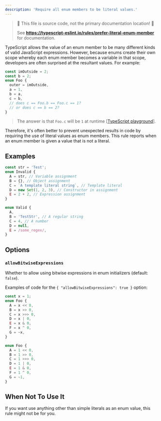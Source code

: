 ```yaml
---
description: 'Require all enum members to be literal values.'
---
```



> 🛑 This file is source code, not the primary documentation location! 🛑
>
> See **https://typescript-eslint.io/rules/prefer-literal-enum-member** for documentation.

TypeScript allows the value of an enum member to be many different kinds of valid JavaScript expressions.
However, because enums create their own scope whereby each enum member becomes a variable in that scope, developers are often surprised at the resultant values.
For example:

```ts
const imOutside = 2;
const b = 2;
enum Foo {
  outer = imOutside,
  a = 1,
  b = a,
  c = b,
  // does c == Foo.b == Foo.c == 1?
  // or does c == b == 2?
}
```

> The answer is that `Foo.c` will be `1` at runtime [[TypeScript playground](https://www.typescriptlang.org/play/#src=const%20imOutside%20%3D%202%3B%0D%0Aconst%20b%20%3D%202%3B%0D%0Aenum%20Foo%20%7B%0D%0A%20%20%20%20outer%20%3D%20imOutside%2C%0D%0A%20%20%20%20a%20%3D%201%2C%0D%0A%20%20%20%20b%20%3D%20a%2C%0D%0A%20%20%20%20c%20%3D%20b%2C%0D%0A%20%20%20%20%2F%2F%20does%20c%20%3D%3D%20Foo.b%20%3D%3D%20Foo.c%20%3D%3D%201%3F%0D%0A%20%20%20%20%2F%2F%20or%20does%20c%20%3D%3D%20b%20%3D%3D%202%3F%0D%0A%7D)].

Therefore, it's often better to prevent unexpected results in code by requiring the use of literal values as enum members.
This rule reports when an enum member is given a value that is not a literal.

## Examples

<Tabs>
<TabItem value="❌ Incorrect">

```ts
const str = 'Test';
enum Invalid {
  A = str, // Variable assignment
  B = {}, // Object assignment
  C = `A template literal string`, // Template literal
  D = new Set(1, 2, 3), // Constructor in assignment
  E = 2 + 2, // Expression assignment
}
```

</TabItem>
<TabItem value="✅ Correct">

```ts
enum Valid {
  A,
  B = 'TestStr', // A regular string
  C = 4, // A number
  D = null,
  E = /some_regex/,
}
```

</TabItem>
</Tabs>

## Options

### `allowBitwiseExpressions`

Whether to allow using bitwise expressions in enum initializers (default: `false`).

Examples of code for the `{ "allowBitwiseExpressions": true }` option:

<Tabs>
<TabItem value="❌ Incorrect">

```ts option='{ "allowBitwiseExpressions": true }'
const x = 1;
enum Foo {
  A = x << 0,
  B = x >> 0,
  C = x >>> 0,
  D = x | 0,
  E = x & 0,
  F = x ^ 0,
  G = ~x,
}
```

</TabItem>
<TabItem value="✅ Correct">

```ts option='{ "allowBitwiseExpressions": true }'
enum Foo {
  A = 1 << 0,
  B = 1 >> 0,
  C = 1 >>> 0,
  D = 1 | 0,
  E = 1 & 0,
  F = 1 ^ 0,
  G = ~1,
}
```

</TabItem>
</Tabs>

## When Not To Use It

If you want use anything other than simple literals as an enum value, this rule might not be for you.
